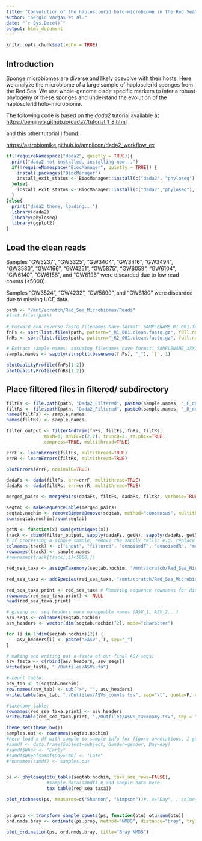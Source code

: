 ```yaml
---
title: "Coevolution of the haplosclerid holo-microbiome in the Red Sea"
author: "Sergio Vargas et al."
date: "`r Sys.Date()`"
output: html_document
---
```


```r
knitr::opts_chunk$set(echo = TRUE)
```

## Introduction

Sponge microbiomes are diverse and likely coevolve with their hosts. Here we analyze the microbiome of a large sample of haplosclerid sponges from the Red Sea. We use whole-genome clade specific markers to infer a robust phylogeny of these sponges and understand the evolution of the haplosclerid holo-microbiome.

The following code is based on the *dada2* tutorial available at [https://benjjneb.github.io/dada2/tutorial_1_8.html](https://benjjneb.github.io/dada2/tutorial_1_8.html)

and this other tutorial I found:

[https://astrobiomike.github.io/amplicon/dada2_workflow_ex](https://astrobiomike.github.io/amplicon/dada2_workflow_ex)


```r

if(!requireNamespace("dada2", quietly = TRUE)){
  print("dada2 not installed, installing now...")
  if(!requireNamespace("BiocManager", quietly = TRUE)) {
    install.packages("BiocManager")
    install_exit_status <- BiocManager::install(c("dada2", "phyloseq"), lib="/home/sergio.vargas/R/x86_64-suse-linux-gnu-library/4.3")
  }else{
    install_exit_status <- BiocManager::install(c("dada2","phyloseq"), lib="/home/sergio.vargas/R/x86_64-suse-linux-gnu-library/4.3")  
  }
}else{
  print("dada2 there, loading...")
  library(dada2)
  library(phyloseq)
  library(ggplot2)
}

```

## Load the clean reads

Samples "GW3237", "GW3325", "GW3404", "GW3416", "GW3494", "GW3580", "GW4166", "GW4251", "GW5875", "GW6059", "GW6104", "GW6140", "GW6158", and "GW6196" were discarded due to low read counts (<5000).

Samples "GW3524", "GW4232", "GW5899", and "GW6180" were discarded due to missing UCE data.



```r

path <- "/mnt/scratch/Red_Sea_Microbiomes/Reads"
#list.files(path)

# Forward and reverse fastq filenames have format: SAMPLENAME_R1_001.fastq and SAMPLENAME_R2_001.fastq
fnFs <- sort(list.files(path, pattern="_R1_001.clean.fastq.gz", full.names = TRUE))
fnRs <- sort(list.files(path, pattern="_R2_001.clean.fastq.gz", full.names = TRUE))

# Extract sample names, assuming filenames have format: SAMPLENAME_XXX.fastq
sample.names <- sapply(strsplit(basename(fnFs), "_"), `[`, 1)

plotQualityProfile(fnFs[1:2])
plotQualityProfile(fnRs[1:2])

```


##  Place filtered files in filtered/ subdirectory
```r

filtFs <- file.path(path, "Dada2_Filtered", paste0(sample.names, "_F_dada2.clean.fastq.gz"))
filtRs <- file.path(path, "Dada2_Filtered", paste0(sample.names, "_R_dada2.clean.fastq.gz"))
names(filtFs) <- sample.names
names(filtRs) <- sample.names

filter_output <- filterAndTrim(fnFs, filtFs, fnRs, filtRs,
              maxN=0, maxEE=c(2,2), truncQ=2, rm.phix=TRUE,
              compress=TRUE, multithread=TRUE)

```

```r

errF <- learnErrors(filtFs, multithread=TRUE)
errR <- learnErrors(filtRs, multithread=TRUE)

plotErrors(errF, nominalQ=TRUE)

```

```r

dadaFs <- dada(filtFs, err=errF, multithread=TRUE)
dadaRs <- dada(filtRs, err=errR, multithread=TRUE)

```

```r

merged_pairs <- mergePairs(dadaFs, filtFs, dadaRs, filtRs, verbose=TRUE)

```


```r

seqtab <- makeSequenceTable(merged_pairs)
seqtab.nochim <- removeBimeraDenovo(seqtab, method="consensus", multithread=TRUE, verbose=TRUE)
sum(seqtab.nochim)/sum(seqtab)

```
```r

getN <- function(x) sum(getUniques(x))
track <- cbind(filter_output, sapply(dadaFs, getN), sapply(dadaRs, getN), sapply(merged_pairs, getN), rowSums(seqtab.nochim), rowSums(seqtab.nochim)/filter_output[,2])
# If processing a single sample, remove the sapply calls: e.g. replace sapply(dadaFs, getN) with getN(dadaFs)
colnames(track) <- c("input", "filtered", "denoisedF", "denoisedR", "merged", "nonchim", "surviving reads")
rownames(track) <- sample.names
#rownames(track[track[,1]<5000,])

```

```r

red_sea_taxa <- assignTaxonomy(seqtab.nochim, "/mnt/scratch/Red_Sea_Microbiomes/SilvaDB/v138/silva_nr99_v138.1_train_set.fa.gz", multithread=TRUE)

red_sea_taxa <- addSpecies(red_sea_taxa, "/mnt/scratch/Red_Sea_Microbiomes/SilvaDB/v138/silva_species_assignment_v138.1.fa.gz")

```

```r

red_sea_taxa.print <- red_sea_taxa # Removing sequence rownames for display only
rownames(red_sea_taxa.print) <- NULL
head(red_sea_taxa.print)


```

```r

# giving our seq headers more manageable names (ASV_1, ASV_2...)
asv_seqs <- colnames(seqtab.nochim)
asv_headers <- vector(dim(seqtab.nochim)[2], mode="character")

for (i in 1:dim(seqtab.nochim)[2]) {
    asv_headers[i] <- paste(">ASV", i, sep="_")
}

# making and writing out a fasta of our final ASV seqs:
asv_fasta <- c(rbind(asv_headers, asv_seqs))
write(asv_fasta, "./Outfiles/ASVs.fa")

# count table:
asv_tab <- t(seqtab.nochim)
row.names(asv_tab) <- sub(">", "", asv_headers)
write.table(asv_tab, "./Outfiles/ASVs_counts.tsv", sep="\t", quote=F, col.names=NA)

#taxonomy table:
rownames(red_sea_taxa.print) <- asv_headers
write.table(red_sea_taxa.print, "./Outfiles/ASVs_taxonomy.tsv", sep = "\t", quote=F, col.names=NA)

```


```r

theme_set(theme_bw())
samples.out <- rownames(seqtab.nochim)
#here load a df with sample to sample info for figure annotations, I guess
#samdf <- data.frame(Subject=subject, Gender=gender, Day=day)
#samdf$When <- "Early"
#samdf$When[samdf$Day>100] <- "Late"
#rownames(samdf) <- samples.out


ps <- phyloseq(otu_table(seqtab.nochim, taxa_are_rows=FALSE), 
               #sample_data(samdf),# add sample data here.
               tax_table(red_sea_taxa))

plot_richness(ps, measures=c("Shannon", "Simpson"))#, x="Day", , color="When")


ps.prop <- transform_sample_counts(ps, function(otu) otu/sum(otu))
ord.nmds.bray <- ordinate(ps.prop, method="NMDS", distance="bray", trymax=100)

plot_ordination(ps, ord.nmds.bray, title="Bray NMDS")

```


